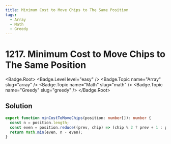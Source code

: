 ```yaml
---
title: Minimum Cost to Move Chips to The Same Position
tags:
  - Array
  - Math
  - Greedy
---
```


# 1217. Minimum Cost to Move Chips to The Same Position

<Badge.Root>
  <Badge.Level level="easy" />
  <Badge.Topic name="Array" slug="array" />
  <Badge.Topic name="Math" slug="math" />
  <Badge.Topic name="Greedy" slug="greedy" />
</Badge.Root>

## Solution

```typescript filename="solution.ts" copy
export function minCostToMoveChips(position: number[]): number {
  const n = position.length;
  const even = position.reduce((prev, chip) => (chip % 2 ? prev + 1 : prev), 0);
  return Math.min(even, n - even);
}
```

<ProblemLink
  codingSite="leetcode"
  href="https://leetcode.com/problems/minimum-cost-to-move-chips-to-the-same-position"
  title="Minimum Cost to Move Chips to The Same Position"
/>
